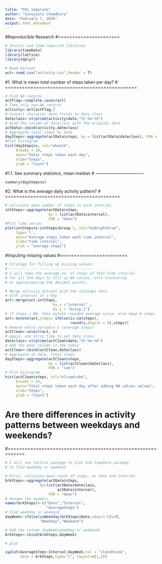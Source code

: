 ```yaml
---
title: "PA1_template"
author: "Suvojyoti Chowdhury"
date: "February 7, 2016"
output: html_document
---
```

#Reproducible Research
#======================
```r
# Install and load required libraries
library(timeDate)
library(lattice)
library(dplyr)
```
```r
# Read dataset
act<-read.csv("activity.csv",header = T)
```
#1. What is mean total number of steps taken per day?
#   ===============================================
```r
# Find NA records
actFlag<-complete.cases(act)
# Take only non-NA records
activity<-act[actFlag,]
# Convert character date fields to date class
dateclass<-strptime(activity$date,"%Y-%m-%d")
# Bind the column of dateclass with the original data
actData<-cbind(activity,dateclass)
# Aggregate total steps by date
daySteps<-aggregate(actData$steps, by = list(actData$dateclass), FUN = "sum")
#Plot histogram
hist(daySteps$x, col="wheat4", 
     breaks = 10,
     main="Total steps taken each day", 
     xlab="Steps",
     ylab = "Count")
```

#1.1. See summary statistics, mean median
#     ----------------------------------
```r
summary(daySteps$x)
```


#2. What is the average daily activity pattern?
#   =========================================

```r
# Calculate mean number of steps in each interval
intSteps<-aggregate(actData$steps, 
                    by = list(actData$interval), 
                    FUN = "mean")
#Plot time series
plot(intSteps$x~intSteps$Group.1, col="midnightblue", 
     type='l',
     main="Average steps taken each time interval", 
     xlab="time interval",
     ylab = "average steps")
```

#Imputing missing values
#========================
```r
# Strategy for filling up missing values:
#----------------------------------------
# I will take the average no. of steps of that time interval 
# for all the days to fill up NA values, with truncating  
# or approximating the decimal points.

# Merge activity dataset with the intSteps data
# with interval as a key
act<-merge(act,intSteps,
                      by.x ="interval" ,
                      by.y = "Group.1")
# if steps = NA, then mutate rounded average value, else keep # steps
act<-mutate(act,steps= ifelse(is.na(steps),
                              round(x,digits = 0),steps))
# Remove extra variable x (average steps)
actClean<-select(act,-x)
# Again, use strip time to get date class
dateclass<-strptime(actClean$date,"%Y-%m-%d")
# Add the Date column in the table
actClean<-cbind(actClean,dateclass)
# Aggregate on date, total steps
daySteps<-aggregate(actClean$steps, 
                    by = list(actClean$dateclass), 
                    FUN = "sum")
# Plot histogram
hist(actClean$steps, col="olivedrab4", 
     breaks = 25,
     main="Total steps taken each day after adding NA values values", 
     xlab="Steps",
     ylab = "Count")
```

# Are there differences in activity patterns between weekdays and weekends?
#============================================================
```r
# I will use lattice package to plot and timeDate package
# to find weekday or weekend

# First, calculate mean count of steps, on date and interval
brkSteps<-aggregate(actData$steps, 
                by=list(actData$dateclass,
                        actData$interval), 
                    FUN = "mean")
# Rename the headers
names(brkSteps)<-c("Date","Interval",
                   "AverageSteps")
# Find weekday or weekend
dayWeek<-ifelse(isWeekday(brkSteps$Date,wday=1:5)==T,
                "Weekday","Weekend")

# Add the column dayWeek(weekday or weekend)
brkSteps<-cbind(brkSteps,dayWeek)

# plot

xyplot(AverageSteps~Interval|dayWeek,col = "slateblue4",
       data = brkSteps,type="l", layout=c(1,2))
```

